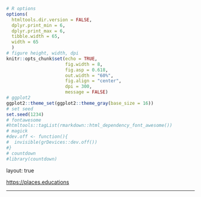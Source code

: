 ```r
# R options
options(
  htmltools.dir.version = FALSE,
  dplyr.print_min = 6, 
  dplyr.print_max = 6,
  tibble.width = 65,
  width = 65
  )
# figure height, width, dpi
knitr::opts_chunk$set(echo = TRUE, 
                      fig.width = 8, 
                      fig.asp = 0.618,
                      out.width = "60%",
                      fig.align = "center",
                      dpi = 300,
                      message = FALSE)
# ggplot2
ggplot2::theme_set(ggplot2::theme_gray(base_size = 16))
# set seed
set.seed(1234)
# fontawesome
#htmltools::tagList(rmarkdown::html_dependency_font_awesome())
# magick
#dev.off <- function(){
#  invisible(grDevices::dev.off())
#}
# countdown
#library(countdown)


```

layout: true
  
<div class="my-footer">
<span>
<a href="https://places.education" target="_blank">https://places.educations</a>
</span>
</div> 

---
